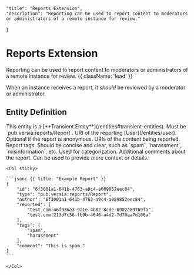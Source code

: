     "title": "Reports Extension",
    "description": "Reporting can be used to report content to moderators or administrators of a remote instance for review."
}

# Reports Extension

Reporting can be used to report content to moderators or administrators of a remote instance for review. {{ className: 'lead' }}

When an instance receives a report, it *should* be reviewed by a moderator or administrator.

## Entity Definition

<Warning>
    This entity is a [**Transient Entity**](/entities#transient-entities).
</Warning>

<Row>
    <Col>
        <Properties name="Report">
            <Property name="type" type="string" required={true}>
                Must be `pub.versia:reports/Report`.
            </Property>
            <Property name="author" type="URI" required={false} typeLink="/types#uri">
                URI of the reporting [User](/entities/user). Optional if the report is anonymous.
            </Property>
            <Property name="reported" type="URI[]" required={true} typeLink="/types#uri">
                URIs of the content being reported.
            </Property>
            <Property name="tags" type="string[]" required={true}>
                Report tags. Should be concise and clear, such as `spam`, `harassment`, `misinformation`, etc. Used for categorization.
            </Property>
            <Property name="comment" type="string" required={false}>
                Additional comments about the report. Can be used to provide more context or details.
            </Property>
        </Properties>
    </Col>

    <Col sticky>

    ```jsonc {{ title: "Example Report" }}
    {
        "id": "6f3001a1-641b-4763-a9c4-a089852eec84",
        "type": "pub.versia:reports/Report",
        "author": "6f3001a1-641b-4763-a9c4-a089852eec84",
        "reported": [
            "test.com:46f936a3-9a1e-4b02-8cde-0902a89769fa",
            "test.com:213d7c56-fb9b-4646-a4d2-7d70aa7d106a"
        ],
        "tags": [
            "spam",
            "harassment"
        ],
        "comment": "This is spam."
    }
    ```

    </Col>
</Row>